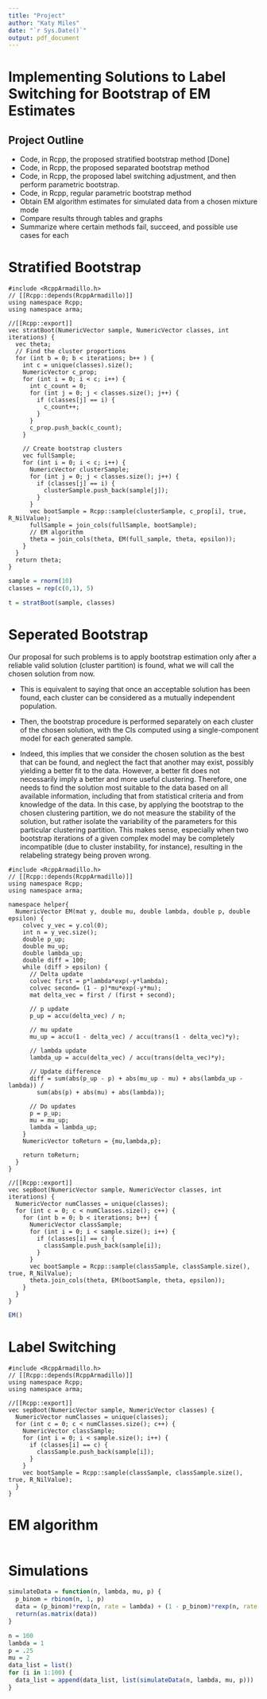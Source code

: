 ```yaml
---
title: "Project"
author: "Katy Miles"
date: "`r Sys.Date()`"
output: pdf_document
---
```

# Implementing Solutions to Label Switching for Bootstrap of EM Estimates

## Project Outline

-   Code, in Rcpp, the proposed stratified bootstrap method [Done]
-   Code, in Rcpp, the proposed separated bootstrap method
-   Code, in Rcpp, the proposed label switching adjustment, and then perform parametric bootstrap.
-   Code, in Rcpp, regular parametric bootstrap method
-   Obtain EM algorithm estimates for simulated data from a chosen mixture mode
-   Compare results through tables and graphs
-   Summarize where certain methods fail, succeed, and possible use cases for each


# Stratified Bootstrap 

```Rcpp
#include <RcppArmadillo.h>
// [[Rcpp::depends(RcppArmadillo)]]
using namespace Rcpp;
using namespace arma;

//[[Rcpp::export]]
vec stratBoot(NumericVector sample, NumericVector classes, int iterations) {
  vec theta;
  // Find the cluster proportions
  for (int b = 0; b < iterations; b++ ) {
    int c = unique(classes).size();
    NumericVector c_prop;
    for (int i = 0; i < c; i++) {
      int c_count = 0;
      for (int j = 0; j < classes.size(); j++) {
        if (classes[j] == i) {
          c_count++;
        }
      }
      c_prop.push_back(c_count);
    }
    
    // Create bootstrap clusters
    vec fullSample;
    for (int i = 0; i < c; i++) {
      NumericVector clusterSample;
      for (int j = 0; j < classes.size(); j++) {
        if (classes[j] == i) {
          clusterSample.push_back(sample[j]);
        }
      }
      vec bootSample = Rcpp::sample(clusterSample, c_prop[i], true, R_NilValue);
      fullSample = join_cols(fullSample, bootSample);
      // EM algorithm
      theta = join_cols(theta, EM(full_sample, theta, epsilon));
    }
  }
  return theta;
}
```

```r
sample = rnorm(10)
classes = rep(c(0,1), 5)

t = stratBoot(sample, classes)
```

# Seperated Bootstrap 

Our proposal for such problems is to apply bootstrap estimation only
after a reliable valid solution (cluster partition) is found, what we will call the chosen solution
from now. 

- This is equivalent to saying that once an acceptable solution has been found, each
cluster can be considered as a mutually independent population.

- Then, the bootstrap procedure
is performed separately on each cluster of the chosen solution, with the CIs computed using a
single-component model for each generated sample.

- Indeed, this implies that we consider the chosen solution as the best that can be found, and
neglect the fact that another may exist, possibly yielding a better fit to the data. However, a better
fit does not necessarily imply a better and more useful clustering. Therefore, one needs to find
the solution most suitable to the data based on all available information, including that from
statistical criteria and from knowledge of the data. In this case, by applying the bootstrap to the
chosen clustering partition, we do not measure the stability of the solution, but rather isolate the
variability of the parameters for this particular clustering partition. This makes sense, especially
when two bootstrap iterations of a given complex model may be completely incompatible (due
to cluster instability, for instance), resulting in the relabeling strategy being proven wrong.

```Rcpp

#include <RcppArmadillo.h>
// [[Rcpp::depends(RcppArmadillo)]]
using namespace Rcpp;
using namespace arma;

namespace helper{
  NumericVector EM(mat y, double mu, double lambda, double p, double epsilon) {
    colvec y_vec = y.col(0);
    int n = y_vec.size();
    double p_up;
    double mu_up;
    double lambda_up;
    double diff = 100;
    while (diff > epsilon) {
      // Delta update
      colvec first = p*lambda*exp(-y*lambda);
      colvec second= (1 - p)*mu*exp(-y*mu);
      mat delta_vec = first / (first + second);
      
      // p update
      p_up = accu(delta_vec) / n;
      
      // mu update
      mu_up = accu(1 - delta_vec) / accu(trans(1 - delta_vec)*y);
    
      // lambda update  
      lambda_up = accu(delta_vec) / accu(trans(delta_vec)*y);
  
      // Update difference
      diff = sum(abs(p_up - p) + abs(mu_up - mu) + abs(lambda_up - lambda)) / 
        sum(abs(p) + abs(mu) + abs(lambda));
  
      // Do updates
      p = p_up;
      mu = mu_up;
      lambda = lambda_up;
    }
    NumericVector toReturn = {mu,lambda,p}; 
    
    return toReturn;
  }
}

//[[Rcpp::export]]
vec sepBoot(NumericVector sample, NumericVector classes, int iterations) {
  NumericVector numClasses = unique(classes);
  for (int c = 0; c < numClasses.size(); c++) {
    for (int b = 0; b < iterations; b++) {
      NumericVector classSample;
      for (int i = 0; i < sample.size(); i++) {
        if (classes[i] == c) {
          classSample.push_back(sample[i]);
        }
      }
      vec bootSample = Rcpp::sample(classSample, classSample.size(), true, R_NilValue);
      theta.join_cols(theta, EM(bootSample, theta, epsilon));
    }
  }
}

```

```r
EM()
```

# Label Switching 

```Rcpp
#include <RcppArmadillo.h>
// [[Rcpp::depends(RcppArmadillo)]]
using namespace Rcpp;
using namespace arma;

//[[Rcpp::export]]
vec sepBoot(NumericVector sample, NumericVector classes) {
  NumericVector numClasses = unique(classes);
  for (int c = 0; c < numClasses.size(); c++) {
    NumericVector classSample;
    for (int i = 0; i < sample.size(); i++) {
      if (classes[i] == c) {
        classSample.push_back(sample[i]);
      }
    }
    vec bootSample = Rcpp::sample(classSample, classSample.size(), true, R_NilValue);
  }
}

```

# EM algorithm

```r

```

# Simulations

```r
simulateData = function(n, lambda, mu, p) {
  p_binom = rbinom(n, 1, p)
  data = (p_binom)*rexp(n, rate = lambda) + (1 - p_binom)*rexp(n, rate = mu)
  return(as.matrix(data))
}

n = 100
lambda = 1
p = .25
mu = 2
data_list = list()
for (i in 1:100) {
  data_list = append(data_list, list(simulateData(n, lambda, mu, p)))
}
```